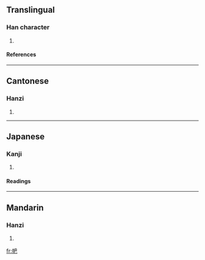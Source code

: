 ==Translingual==
===Han character===
{{Han char|rn=50|rad=巾|as=04|sn=7|four=4721<sub>7</sub>|canj=中月日山 (LBAU)}}
# {{defn|Han|sort=巾04}}
====References====
{{Han ref|kx=0329.130|dkj=08808|dj=0634.240|hdz=10732.130|uh=5E0A|ud=24074|bh=CACB|bd=51915}}
----
==Cantonese==
===Hanzi===
{{yue-hanzi|jyut=|y=pa3}}
# {{defn|Cantonese}}
----
==Japanese==
===Kanji===
{{ja-kanji|grade=|rs=巾04}}
# {{defn|Japanese}} 
====Readings====
{{ja-readings|on=[[は]] (ha), [[へ]] (he)|kun=}}
----
==Mandarin==
===Hanzi===
{{cmn-hanzi|pin=[[pà]] (pa4)|wg=p'a<sup>4</sup>}}
# {{defn|Mandarin}}

[[fr:帊]]